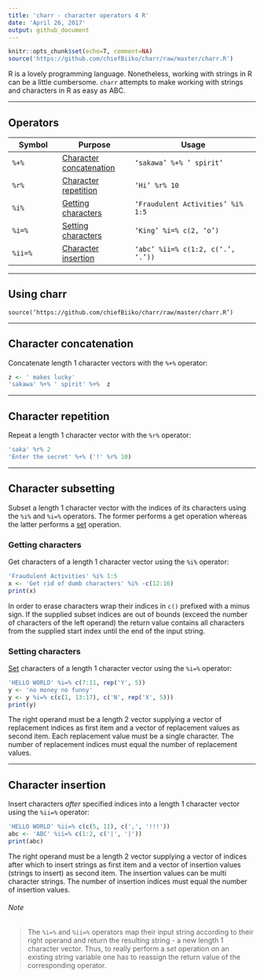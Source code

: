 ```yaml
---
title: 'charr - character operators 4 R'
date: 'April 26, 2017'
output: github_document
---
```


```r
knitr::opts_chunk$set(echo=T, comment=NA)
source('https://github.com/chiefBiiko/charr/raw/master/charr.R')
```

R is a lovely programming language. Nonetheless, working with strings in R can be a little cumbersome. <code>charr</code> attempts to make working with strings and characters in R as easy as ABC.

***

## Operators

| Symbol            | Purpose                   | Usage                                        |
|-------------------|---------------------------|----------------------------------------------|
|<code>%+%</code>   | [Character concatenation] | <code>'sakawa' %+% ' spirit'</code>          |
|<code>%r%</code>   | [Character repetition]    | <code>'Hi' %r% 10</code>                     |
|<code>%i%</code>   | [Getting characters]      | <code>'Fraudulent Activities' %i% 1:5</code> |
|<code>%i=%</code>  | [Setting characters]      | <code>'King' %i=% c(2, 'o')</code>           |
|<code>%ii=%</code> | [Character insertion]     | <code>'abc' %ii=% c(1:2, c('.', '.'))</code> |

***

## Using charr
<code>source('https://github.com/chiefBiiko/charr/raw/master/charr.R')</code>

***

## Character concatenation

Concatenate length 1 character vectors with the <code>%+%</code> operator:

```r
z <- ' makes lucky'
'sakawa' %+% ' spirit' %+%  z
```

***

## Character repetition

Repeat a length 1 character vector with the <code>%r%</code> operator:

```r
'saka' %r% 2
'Enter the secret' %+% ('!' %r% 10)
```

***

## Character subsetting

Subset a length 1 character vector with the indices of its characters using the <code>%i%</code> and <code>%i=%</code> operators. The former performs a get operation whereas the latter performs a [set][Note] operation.

### Getting characters

Get characters of a length 1 character vector using the <code>%i%</code> operator:

```r
'Fraudulent Activities' %i% 1:5
x <- 'Get rid of dumb characters' %i% -c(12:16)
print(x)
```

In order to erase characters wrap their indices in <code>c()</code> prefixed with a minus sign. If the supplied subset indices are out of bounds (exceed the number of characters of the left operand) the return value contains all characters from the supplied start index until the end of the input string.

### Setting characters

[Set][Note] characters of a length 1 character vector using the <code>%i=%</code> operator:

```r
'HELLO WORLD' %i=% c(7:11, rep('Y', 5))
y <- 'no money no funny'
y <- y %i=% c(c(1, 13:17), c('N', rep('X', 5)))
print(y)
```

The right operand must be a length 2 vector supplying a vector of replacement indices as first item and a vector of replacement values as second item. Each replacement value must be a single character. The number of replacement indices must equal the number of replacement values.

***

## Character insertion

Insert characters *after* specified indices into a length 1 character vector using the <code>%ii=%</code> operator:

```r
'HELLO WORLD' %ii=% c(c(5, 11), c(',', '!!!'))
abc <- 'ABC' %ii=% c(1:2, c('|', '|'))
print(abc) 
```

The right operand must be a length 2 vector supplying a vector of indices after which to insert strings as first item and a vector of insertion values (strings to insert) as second item. The insertion values can be multi character strings. The number of insertion indices must equal the number of insertion values.

###### Note
> The <code>%i=%</code> and <code>%ii=%</code> operators map their input string according to their right operand and return the resulting string - a new length 1 character vector. Thus, to really perform a *set* operation on an existing string variable one has to reassign the return value of the corresponding operator.